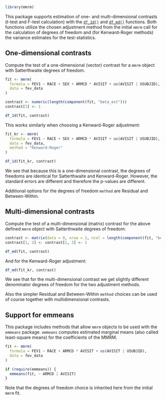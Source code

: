 ```r
library(mmrm)
```

This package supports estimation of one- and multi-dimensional contrasts
(t-test and F-test calculation) with the [`df_1d()`](https://openpharma.github.io/mmrm/main/reference/df_1d.html) and
[`df_md()`](https://openpharma.github.io/mmrm/main/reference/df_md.html) functions.
Both functions utilize the chosen adjustment method from the initial `mmrm` call
for the calculation of degrees of freedom and (for Kenward-Roger methods) the
variance estimates for the test-statistics.

## One-dimensional contrasts

Compute the test of a one-dimensional (vector) contrast for a `mmrm` object with
Satterthwaite degrees of freedom.

```r
fit <- mmrm(
  formula = FEV1 ~ RACE + SEX + ARMCD * AVISIT + us(AVISIT | USUBJID),
  data = fev_data
)

contrast <- numeric(length(component(fit, "beta_est")))
contrast[3] <- 1

df_1d(fit, contrast)
```

This works similarly when choosing a Kenward-Roger adjustment:

```r
fit_kr <- mmrm(
  formula = FEV1 ~ RACE + SEX + ARMCD * AVISIT + us(AVISIT | USUBJID),
  data = fev_data,
  method = "Kenward-Roger"
)

df_1d(fit_kr, contrast)
```

We see that because this is a one-dimensional contrast, the degrees of freedoms
are identical for Satterthwaite and Kenward-Roger. However, the standard errors
are different and therefore the p-values are different.

Additional options for the degrees of freedom `method` are Residual and Between-Within.

## Multi-dimensional contrasts

Compute the test of a multi-dimensional (matrix) contrast for the above defined
`mmrm` object with Satterthwaite degrees of freedom:

```r
contrast <- matrix(data = 0, nrow = 2, ncol = length(component(fit, "beta_est")))
contrast[1, 2] <- contrast[2, 3] <- 1

df_md(fit, contrast)
```

And for the Kenward-Roger adjustment:

```r
df_md(fit_kr, contrast)
```

We see that for the multi-dimensional contrast we get slightly different
denominator degrees of freedom for the two adjustment methods.

Also the simpler Residual and Between-Within `method` choices can be used of
course together with multidimensional contrasts.

## Support for emmeans

This package includes methods that allow `mmrm` objects to be used with the
`emmeans` package. `emmeans` computes estimated marginal means (also called
least-square means) for the coefficients of the MMRM.

```r
fit <- mmrm(
  formula = FEV1 ~ RACE + ARMCD * AVISIT + us(AVISIT | USUBJID),
  data = fev_data
)

if (require(emmeans)) {
  emmeans(fit, ~ ARMCD | AVISIT)
}
```

Note that the degrees of freedom choice is inherited here from the initial `mmrm`
fit.
